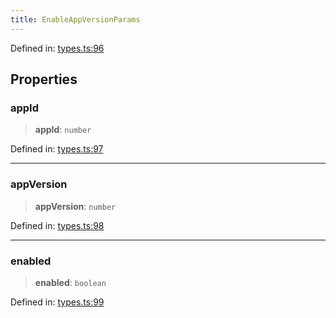 ```yaml
---
title: EnableAppVersionParams
---
```


Defined in: [types.ts:96](https://github.com/LIT-Protocol/Vincent/blob/59bbcc58961d006596c8c80671cc1200f69f2946/packages/libs/contracts-sdk/src/types.ts#L96)

## Properties

### appId

> **appId**: `number`

Defined in: [types.ts:97](https://github.com/LIT-Protocol/Vincent/blob/59bbcc58961d006596c8c80671cc1200f69f2946/packages/libs/contracts-sdk/src/types.ts#L97)

***

### appVersion

> **appVersion**: `number`

Defined in: [types.ts:98](https://github.com/LIT-Protocol/Vincent/blob/59bbcc58961d006596c8c80671cc1200f69f2946/packages/libs/contracts-sdk/src/types.ts#L98)

***

### enabled

> **enabled**: `boolean`

Defined in: [types.ts:99](https://github.com/LIT-Protocol/Vincent/blob/59bbcc58961d006596c8c80671cc1200f69f2946/packages/libs/contracts-sdk/src/types.ts#L99)
